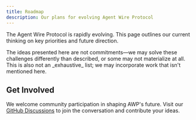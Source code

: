 ```yaml
---
title: Roadmap
description: Our plans for evolving Agent Wire Protocol
---
```


The Agent Wire Protocol is rapidly evolving. This page outlines our current
thinking on key priorities and future direction.

<Note>
  The ideas presented here are not commitments—we may solve these challenges
  differently than described, or some may not materialize at all. This is also
  not an _exhaustive_ list; we may incorporate work that isn't mentioned here.
</Note>

## Get Involved

We welcome community participation in shaping AWP's future. Visit our
[GitHub Discussions](https://github.com/orgs/agentwire/discussions) to join the
conversation and contribute your ideas.
